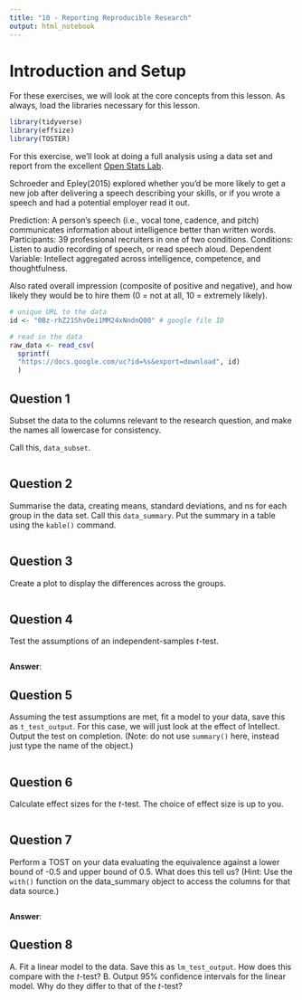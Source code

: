 ---
title: "10 - Reporting Reproducible Research"
output: html_notebook
---

# Introduction and Setup

For these exercises, we will look at the core concepts from this lesson. As always, load the libraries necessary for this lesson.

```{r 10_exercise_libraries, message=FALSE}
library(tidyverse)
library(effsize)
library(TOSTER)
```

For this exercise, we'll look at doing a full analysis using a data set and report from the excellent [Open Stats Lab](https://sites.trinity.edu/osl).

Schroeder and Epley(2015) explored whether you'd be more likely to get a new job after delivering a speech describing your skills, or if you wrote a speech and had a potential employer read it out.

Prediction: A person's speech (i.e., vocal tone, cadence, and pitch) communicates information about intelligence better than written words.
Participants: 39 professional recruiters in one of two conditions. 
Conditions: Listen to audio recording of speech, or read speech aloud.
Dependent Variable: Intellect aggregated across intelligence, competence, and thoughtfulness.

Also rated overall impression (composite of positive and negative), and how likely they would be to hire them (0 = not at all, 10 = extremely likely).

```{r 10_load_data}
# unique URL to the data
id <- "0Bz-rhZ21ShvOei1MM24xNndnQ00" # google file ID

# read in the data
raw_data <- read_csv(
  sprintf(
  "https://docs.google.com/uc?id=%s&export=download", id)
  )
```

## Question 1

Subset the data to the columns relevant to the research question, and make the names all lowercase for consistency. 

Call this, `data_subset`.

```{r 10_question_one}

```

## Question 2

Summarise the data, creating means, standard deviations, and ns for each group in the data set. Call this `data_summary`. Put the summary in a table using the `kable()` command.

```{r 10_question_two}

```

## Question 3

Create a plot to display the differences across the groups.

```{r 9_question_three}

```

## Question 4

Test the assumptions of an independent-samples *t*-test.

```{r 10_question_four}

```

**Answer**: 

## Question 5

Assuming the test assumptions are met, fit a model to your data, save this as `t_test_output`. For this case, we will just look at the effect of Intellect. Output the test on completion. (Note: do not use `summary()` here, instead just type the name of the object.)

```{r 10_question_five}

```

## Question 6

Calculate effect sizes for the *t*-test. The choice of effect size is up to you.

```{r 10_question_six}

```

## Question 7

Perform a TOST on your data evaluating the equivalence against a lower bound of -0.5 and upper bound of 0.5. What does this tell us? (Hint: Use the `with()` function on the data_summary object to access the columns for that data source.)

```{r 10_question_seven}

```

**Answer**: 

## Question 8

A. Fit a linear model to the data. Save this as `lm_test_output`. How does this compare with the *t*-test?
B. Output 95% confidence intervals for the linear model. Why do they differ to that of the *t*-test?

```{r}

```



